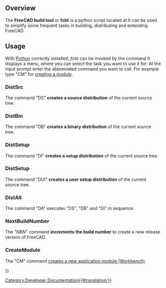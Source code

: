 <languages/>
<translate>

<!--T:15-->
{{Docnav
|[[Testing|Testing]]
|[[Continuous_Integration|Continuous Integration]]
}}

</translate>
{{TOCright}}
<translate>

==Overview== <!--T:1-->
The '''FreeCAD build tool''' or '''fcbt''' is a python script located at
</translate>
{{Code|code=
trunc/src/Tools/fcbt.py
}}
<translate>
<!--T:2-->
It can be used to simplify some frequent tasks in building, distributing and extending FreeCAD.

== Usage == <!--T:3-->
With [[wikipedia:Python (programming language)|Python]] correctly installed, ''fcbt'' can be invoked by the command
</translate>
{{Code|code=
python fbct.py
}}
<translate>
<!--T:4-->
It displays a menu, where you can select the task you want to use it for:
</translate>
{{Code|code=
FreeCAD Build Tool
 Usage:
    fcbt <command name> [command parameter]
 possible commands are:
  - DistSrc         (DS)   Build a source Distr. of the current source tree
  - DistBin         (DB)   Build a binary Distr. of the current source tree
  - DistSetup       (DI)   Build a Setup Distr. of the current source tree
  - DistSetup       (DUI)  Build a User Setup Distr. of the current source tree
  - DistAll         (DA)   Run all three above modules
  - NextBuildNumber (NBN)  Increase the Build Number of this Version
  - CreateModule    (CM)   Insert a new FreeCAD Module (Workbench) in the module directory
 
 For help on the modules type:
   fcbt <command name> ?
}}
<translate>
<!--T:5-->
At the input prompt enter the abbreviated command you want to call. For example type "CM" for [[Workbench_creation|creating a module]].

=== DistSrc === <!--T:6-->
The command "DS" '''creates a source distribution''' of the current source tree.

=== DistBin === <!--T:7-->
The command "DB" '''creates a binary distribution''' of the current source tree.

=== DistSetup === <!--T:8-->
The command "DI" '''creates a setup distribution''' of the current source tree.

=== DistSetup === <!--T:9-->
The command "DUI" '''creates a user setup distribution''' of the current source tree.

=== DistAll === <!--T:10-->
The command "DA" executes "DS", "DB" and "DI" in sequence.

=== NextBuildNumber === <!--T:11-->
The "NBN" command '''increments the build number''' to create a new release version of FreeCAD.

=== CreateModule === <!--T:12-->
The "CM" command [[Workbench_creation|creates a new application module (Workbench)]].


<!--T:13-->
{{Docnav
|[[Testing|Testing]]
|[[Continuous_Integration|Continuous Integration]]
}}

</translate>
{{Userdocnavi{{#translation:}}}}
[[Category:Developer Documentation{{#translation:}}]]
{{clear}}